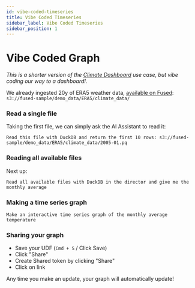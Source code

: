 ```yaml
---
id: vibe-coded-timeseries
title: Vibe Coded Timeseries
sidebar_label: Vibe Coded Timeseries
sidebar_position: 1
---
```


# Vibe Coded Graph

_This is a shorter version of the [Climate Dashboard](/use-cases/climate-dashboard/) use case, but vibe coding our way to a dashboard!._

We already ingested 20y of ERA5 weather data, [available on Fused](s3://fused-sample/demo_data/ERA5/climate_data/): `s3://fused-sample/demo_data/ERA5/climate_data/`

### Read a single file

Taking the first file, we can simply ask the AI Assistant to read it:

```
Read this file with DuckDB and return the first 10 rows: s3://fused-sample/demo_data/ERA5/climate_data/2005-01.pq
```


<LazyReactPlayer 
  playsinline={true} 
  className="video__player" 
  playing={true} 
  muted={true} 
  controls 
  height="100%" 
  url="https://fused-magic.s3.us-west-2.amazonaws.com/workbench-walkthrough-videos/docs_rewrite/examples/climate_dashboard/opening_a_file_with_ai.mp4" 
  width="100%" 
/>



### Reading all available files

Next up:

```
Read all available files with DuckDB in the director and give me the monthly average
```

<LazyReactPlayer 
  playsinline={true} 
  className="video__player" 
  playing={true} 
  muted={true} 
  controls 
  height="100%" 
  url="https://fused-magic.s3.us-west-2.amazonaws.com/workbench-walkthrough-videos/docs_rewrite/examples/climate_dashboard/scaling_to_all_files_in_bucket.mp4" 
  width="100%" 
/>


### Making a time series graph

```
Make an interactive time series graph of the monthly average temperature
```

<LazyReactPlayer 
  playsinline={true} 
  className="video__player" 
  playing={true} 
  muted={true} 
  controls 
  height="100%" 
  url="https://fused-magic.s3.us-west-2.amazonaws.com/workbench-walkthrough-videos/docs_rewrite/examples/climate_dashboard/graphing_data_compressed.mp4" 
  width="100%" 
/>

### Sharing your graph

- Save your UDF (`Cmd + S` / Click Save)
- Click "Share"
- Create Shared token by clicking "Share"
- Click on link

Any time you make an update, your graph will automatically update!

<LazyReactPlayer 
  playsinline={true} 
  className="video__player" 
  playing={true} 
  muted={true} 
  controls 
  height="100%" 
  url="https://fused-magic.s3.us-west-2.amazonaws.com/workbench-walkthrough-videos/docs_rewrite/examples/climate_dashboard/sharing_grpah.mp4" 
  width="100%" 
/>



